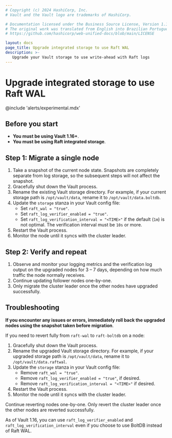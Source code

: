 ```yaml
---
# Copyright (c) 2024 HashiCorp, Inc.
# Vault and the Vault logo are trademarks of HashiCorp.

# Documentation licensed under the Business Source License, Version 1.1.
# The original work was translated from English into Brazilian Portuguese.
# https://github.com/hashicorp/web-unified-docs/blob/main/LICENSE

layout: docs
page_title: Upgrade integrated storage to use Raft WAL
description: >-
   Upgrade your Vault storage to use write-ahead with Raft logs
---
```


# Upgrade integrated storage to use Raft WAL

@include 'alerts/experimental.mdx'

## Before you start

- **You must be using Vault 1.16+**.
- **You must be using Raft integrated storage**.

## Step 1: Migrate a single node

1. Take a snapshot of the current node state. Snapshots are completely separate
   from log storage, so the subsequent steps will not affect the snapshot.
1. Gracefully shut down the Vault process.
1. Rename the existing Vault storage directory. For example, if your current
   storage path is `/opt/vault/data`, rename it to `/opt/vault/data.boltdb`.
1. Update the `storage` stanza in your Vault config file:
   - Set `raft_wal = "true"`.
   - Set `raft_log_verifier_enabled = "true"`.
   - Set `raft_log_verification_interval = "<TIME>"` if the default (`1m`) is
     not optimal. The verification interval must be `10s` or more.
1. Restart the Vault process.
1. Monitor the node until it syncs with the cluster leader.

## Step 2: Verify and repeat

1. Observe and monitor your logging metrics and the verification log output on
   the upgraded nodes for 3 &ndash; 7 days, depending on how much traffic the
   node normally receives.
1. Continue updating follower nodes one-by-one.
1. Only migrate the cluster leader once the other nodes have upgraded
   successfully.

## Troubleshooting

**If you encounter any issues or errors, immediately roll back the upgraded nodes
using the snapshot taken before migration**.

If you need to revert fully from `raft-wal` to `raft-boltdb` on a node:

1. Gracefully shut down the Vault process.
1. Rename the upgraded Vault storage directory. For example, if your upgraded
   storage path is `/opt/vault/data`, rename it to `/opt/vault/data.raftwal`.
1. Update the `storage` stanza in your Vault config file:
   - Remove `raft_wal = "true"`.
   - Remove `raft_log_verifier_enabled = "true"`, if desired.
   - Remove `raft_log_verification_interval = "<TIME>"` if desired.
1. Restart the Vault process.
1. Monitor the node until it syncs with the cluster leader.

Continue reverting nodes one-by-one. Only revert the cluster leader once the
other nodes are reverted successfully.

<Note title="">

   As of Vault 1.16, you can use `raft_log_verifier_enabled` and
   `raft_log_verification_interval` even if you choose to use BoltDB instead of
   Raft WAL.

</Note>
